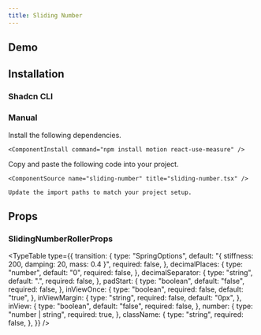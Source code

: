 ```yaml
---
title: Sliding Number
---
```


## Demo

<ComponentPreview name="sliding-number-demo" />

## Installation

### Shadcn CLI

<ComponentInstall command="npx shadcn@latest add https://laviecn.vercel.app/r/sliding-number.json" />

### Manual

<Steps>
  <Step>
    Install the following dependencies.

    <ComponentInstall command="npm install motion react-use-measure" />

  </Step>
  <Step>
    Copy and paste the following code into your project.

    <ComponentSource name="sliding-number" title="sliding-number.tsx" />

  </Step>
  <Step>

    Update the import paths to match your project setup.

  </Step>
</Steps>

## Props

### SlidingNumberRollerProps

<TypeTable
  type={{
    transition: {
      type: "SpringOptions",
      default: "{ stiffness: 200, damping: 20, mass: 0.4 }",
      required: false,
    },
    decimalPlaces: {
      type: "number",
      default: "0",
      required: false,
    },
    decimalSeparator: {
      type: "string",
      default: ".",
      required: false,
    },
    padStart: {
      type: "boolean",
      default: "false",
      required: false,
    },
    inViewOnce: {
      type: "boolean",
      required: false,
      default: "true",
    },
    inViewMargin: {
      type: "string",
      required: false,
      default: "0px",
    },
    inView: {
      type: "boolean",
      default: "false",
      required: false,
    },
    number: {
      type: "number | string",
      required: true,
    },
    className: {
      type: "string",
      required: false,
    },
  }}
/>
